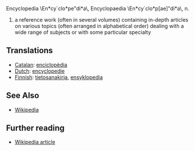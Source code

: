 Encyclopedia \En*cy`clo*pe"di*a\, Encyclopaedia
\En*cy`clo*p[ae]"di*a\, n.
# a reference work (often in several volumes) containing in-depth articles on various topics (often arranged in alphabetical order) dealing with a wide range of subjects or with some particular specialty

==Translations==
*[[Catalan]]: [[enciclopèdia]]
*[[Dutch]]: [[encyclopedie]]
*[[Finnish]]: [[tietosanakirja]], [[ensyklopedia]]

== See Also ==

* [[Wikipedia]]

== Further reading ==
* [[en:Encyclopedia|Wikipedia article]]
